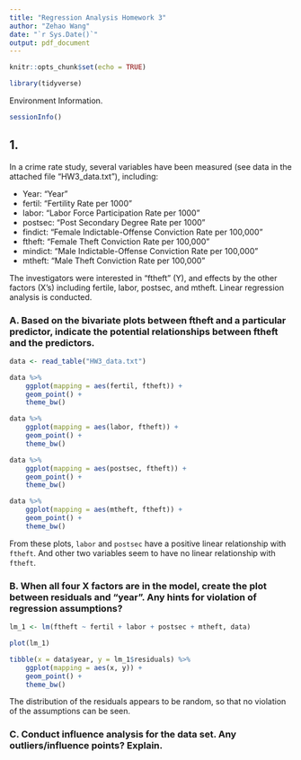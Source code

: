 ```yaml
---
title: "Regression Analysis Homework 3"
author: "Zehao Wang"
date: "`r Sys.Date()`"
output: pdf_document
---
```


```r
knitr::opts_chunk$set(echo = TRUE)
```

```r
library(tidyverse)
```

Environment Information. 

```r
sessionInfo()
```


## 1. 
In a crime rate study, several variables have been measured (see data in the attached file “HW3_data.txt”), including: 

- Year: "Year"
- fertil: "Fertility Rate per 1000"
- labor: "Labor Force Participation Rate per 1000"
- postsec:  "Post Secondary Degree Rate per 1000"
- findict:  "Female Indictable-Offense Conviction Rate per 100,000"
- ftheft:  "Female Theft Conviction Rate per 100,000"
- mindict:  "Male Indictable-Offense Conviction Rate per 100,000"
- mtheft: "Male Theft Conviction Rate per 100,000"

The investigators were interested in “ftheft” (Y), and effects by the other factors (X’s) including fertile, labor, postsec, and mtheft. Linear regression analysis is conducted. 

### A. Based on the bivariate plots between ftheft and a particular predictor, indicate the potential relationships between ftheft and the predictors. 

```r
data <- read_table("HW3_data.txt")
```

```r
data %>%
    ggplot(mapping = aes(fertil, ftheft)) +
    geom_point() +
    theme_bw()

data %>%
    ggplot(mapping = aes(labor, ftheft)) +
    geom_point() +
    theme_bw()

data %>%
    ggplot(mapping = aes(postsec, ftheft)) +
    geom_point() +
    theme_bw()

data %>%
    ggplot(mapping = aes(mtheft, ftheft)) +
    geom_point() +
    theme_bw()
```

From these plots, `labor` and `postsec` have a positive linear relationship with `ftheft`. And other two variables seem to have no linear relationship with `ftheft`. 

### B. When all four X factors are in the model, create the plot between residuals and “year”. Any hints for violation of regression assumptions?

```r
lm_1 <- lm(ftheft ~ fertil + labor + postsec + mtheft, data)
```

```r
plot(lm_1)
```


```r
tibble(x = data$year, y = lm_1$residuals) %>%
    ggplot(mapping = aes(x, y)) +
    geom_point() +
    theme_bw()
```

The distribution of the residuals appears to be random, so that no violation of the assumptions can be seen. 

### C. Conduct influence analysis for the data set. Any outliers/influence points? Explain. 







